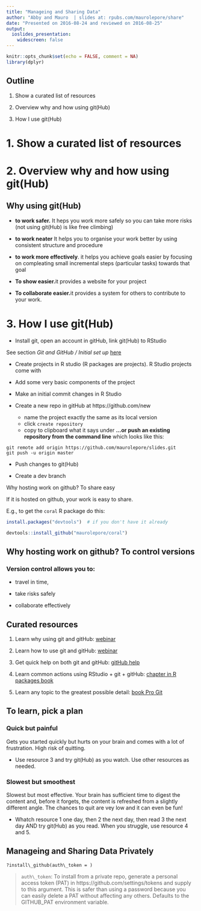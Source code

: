 ```yaml
---
title: "Manageing and Sharing Data"
author: "Abby and Mauro  | slides at: rpubs.com/maurolepore/share"
date: "Presented on 2016-08-24 and reviewed on 2016-08-25"
output:
  ioslides_presentation:
    widescreen: false
---
```


```r
knitr::opts_chunk$set(echo = FALSE, comment = NA)
library(dplyr)
```

## Outline

1. Show a curated list of resources

2. Overview why and how using git(Hub)

3. How I use git(Hub) 


# 1. Show a curated list of resources

# 2. Overview why and how using git(Hub)

## Why using git(Hub)

- **to work safer.** It heps you work more safely so you can take more risks (not using git(Hub) is like free climbing)

- **to work neater** It helps you to organise your work better by using consistent structure and procedure

- **to work more effectively**. it helps you achieve goals easier by focusing on compleating small incremental steps (particular tasks) towards that goal

- **To show easier.**it provides a website for your project

- **To collaborate easier.**it provides a system for others to contribute to your work.




# 3. How I use git(Hub) 

- Install git, open an account in gitHub, link git(Hub) to RStudio

See section *Git and GitHub / Initial set up* [here](http://r-pkgs.had.co.nz/git.html)

- Create projects in R studio (R packages are projects). R Studio projects come with 

- Add some very basic components of the project

- Make an initial commit changes in R Studio

- Create a new repo in gitHub at https://github.com/new 

    + name the project exactly the same as its local version
    + click `create repository`
    + copy to clipboard what it says under **…or push an existing repository from the command line** which looks like this:

```
git remote add origin https://github.com/maurolepore/slides.git
git push -u origin master

```


- Push changes to git(Hub)



- Create a dev branch



Why hosting work on github? To share easy

If it is hosted on github, your work is easy to share.

E.g., to get the `coral` R package do this:

```r
install.packages("devtools")  # if you don't have it already

devtools::install_github("maurolepore/coral")
```



## Why hosting work on github? To control versions

### Version control allows you to:

- travel in time,

- take risks safely

- collaborate effectively


## Curated resources

1. Learn why using git and gitHub:  [webinar](https://www.rstudio.com/resources/webinars/collaboration-and-time-travel-version-control-with-git-github-and-rstudio/)

2. Learn how to use git and gitHub: [webinar](https://www.rstudio.com/resources/webinars/rstudio-essentials-webinar-series-managing-part-2/)

3. Get quick help on both git and gitHub: [gitHub help](https://help.github.com/)

4. Learn common actions using RStudio + git + gitHub: [chapter in R packages book](http://r-pkgs.had.co.nz/git.html)


5. Learn any topic to the greatest possible detail: [book Pro Git](https://git-scm.com/book/en/v2)



## To learn, pick a plan

### Quick but painful 

Gets you started quickly but hurts on your brain and comes with a lot of frustration. High risk of quitting.

- Use resource 3 and try git(Hub) as you watch. Use other resources as needed.

### Slowest but smoothest

Slowest but most effective. Your brain has sufficient time to digest the content and, before it forgets, the content is refreshed from a slightly different angle. The chances to quit are vey low and it can even be fun!

- Whatch resource 1 one day, then 2 the next day, then read 3 the next day AND try git(Hub) as you read. When you struggle, use resource 4 and 5.





## Manageing and Sharing Data Privately

`?install\_github(auth\_token = )`

> `auth\_token`: To install from a private repo, generate a personal access token (PAT) in https://github.com/settings/tokens and supply to this argument. This is safer than using a password because you can easily delete a PAT without affecting any others. Defaults to the GITHUB_PAT environment variable.






















